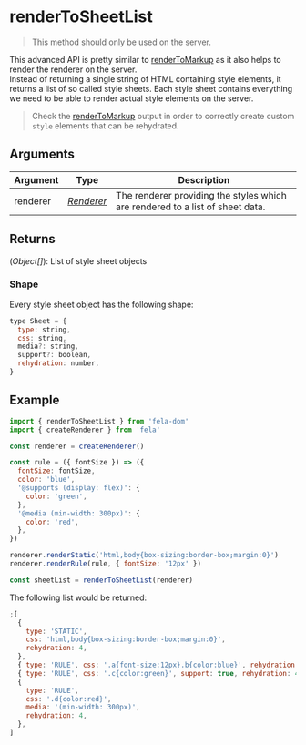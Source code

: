 

# renderToSheetList

> This method should only be used on the server.

This advanced API is pretty similar to [renderToMarkup](renderToMarkup.md) as it also helps to render the renderer on the server.<br />
Instead of returning a single string of HTML containing style elements, it returns a list of so called style sheets.
Each style sheet contains everything we need to be able to render actual style elements on the server.

> Check the [renderToMarkup](renderToMarkup.md) output in order to correctly create custom `style` elements that can be rehydrated.

## Arguments

| Argument | Type                              | Description                                                                   |
| -------- | --------------------------------- | ----------------------------------------------------------------------------- |
| renderer | [_Renderer_](../fela/Renderer.md) | The renderer providing the styles which are rendered to a list of sheet data. |

## Returns

(_Object[]_): List of style sheet objects

### Shape

Every style sheet object has the following shape:

```javascript
type Sheet = {
  type: string,
  css: string,
  media?: string,
  support?: boolean,
  rehydration: number,
}
```

## Example

```javascript
import { renderToSheetList } from 'fela-dom'
import { createRenderer } from 'fela'

const renderer = createRenderer()

const rule = ({ fontSize }) => ({
  fontSize: fontSize,
  color: 'blue',
  '@supports (display: flex)': {
    color: 'green',
  },
  '@media (min-width: 300px)': {
    color: 'red',
  },
})

renderer.renderStatic('html,body{box-sizing:border-box;margin:0}')
renderer.renderRule(rule, { fontSize: '12px' })

const sheetList = renderToSheetList(renderer)
```

The following list would be returned:

```javascript
;[
  {
    type: 'STATIC',
    css: 'html,body{box-sizing:border-box;margin:0}',
    rehydration: 4,
  },
  { type: 'RULE', css: '.a{font-size:12px}.b{color:blue}', rehydration: 4 },
  { type: 'RULE', css: '.c{color:green}', support: true, rehydration: 4 },
  {
    type: 'RULE',
    css: '.d{color:red}',
    media: '(min-width: 300px)',
    rehydration: 4,
  },
]
```
